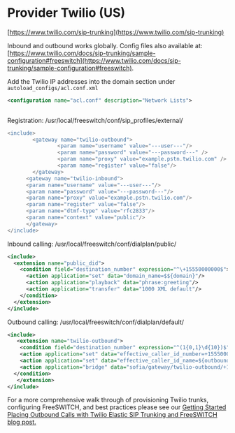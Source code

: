 
# Provider Twilio (US) 

 

[https://www.twilio.com/sip-trunking](https://www.twilio.com/sip-trunking)

Inbound and outbound works globally. Config files also available at: [https://www.twilio.com/docs/sip-trunking/sample-configuration#freeswitch](https://www.twilio.com/docs/sip-trunking/sample-configuration#freeswitch).

Add the Twilio IP addresses into the domain section under `autoload_configs/acl.conf.xml`

```xml
<configuration name="acl.conf" description="Network Lists">
    
```

Registration: /usr/local/freeswitch/conf/sip\_profiles/external/

```erl
<include>
        <gateway name="twilio-outbound">
                <param name="username" value="---user---"/>
                <param name="password" value="---password---" />
                <param name="proxy" value="example.pstn.twilio.com" />
                <param name="register" value="false"/>
        </gateway>
      <gateway name="twilio-inbound">
      <param name="username" value="---user---"/>
      <param name="password" value="---password---"/>
      <param name="proxy" value="example.pstn.twilio.com"/>
      <param name="register" value="false"/>
      <param name="dtmf-type" value="rfc2833"/>
      <param name="context" value="public"/>
      </gateway>
</include>
```

Inbound calling: /usr/local/freeswitch/conf/dialplan/public/

```xml
<include>
  <extension name="public_did">
    <condition field="destination_number" expression="^\+15550000000$">
      <action application="set" data="domain_name=$${domain}"/>
      <action application="playback" data="phrase:greeting"/>
      <action application="transfer" data="1000 XML default"/>
    </condition>
  </extension>
</include>
```

Outbound calling: /usr/local/freeswitch/conf/dialplan/default/

```xml
<include>
   <extension name="twilio-outbound">
    <condition field="destination_number" expression="^(1{0,1}\d{10})$">
    <action application="set" data="effective_caller_id_number=+15550000000"/>
    <action application="set" data="effective_caller_id_name=${outbound_caller_id_name}"/>
    <action application="bridge" data="sofia/gateway/twilio-outbound/+1$1"/>
  </condition>
   </extension>
</include>
```

For a more comprehensive walk through of provisioning Twilio trunks, configuring FreeSWITCH, and best practices please see our [Getting Started Placing Outbound Calls with Twilio Elastic SIP Trunking and FreeSWITCH](https://www.twilio.com/blog/2014/12/getting-started-placing-outbound-calls-with-twilio-elastic-sip-trunking-and-freeswitch.html)[ blog post.](https://www.twilio.com/blog/2014/12/getting-started-placing-outbound-calls-with-twilio-elastic-sip-trunking-and-freeswitch.html)


